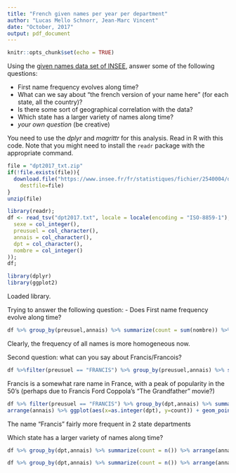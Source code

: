 ```yaml
---
title: "French given names per year per department"
author: "Lucas Mello Schnorr, Jean-Marc Vincent"
date: "October, 2017"
output: pdf_document
---
```


```r
knitr::opts_chunk$set(echo = TRUE)
```

Using the [given names data
set of INSEE](https://www.insee.fr/fr/statistiques/fichier/2540004/dpt2017_txt.zip), answer some of the following questions:

- First name frequency evolves along time?
- What can we say about "the french version of your name here" (for each state, all the country)?
- Is there some sort of geographical correlation with the data?
- Which state has a larger variety of names along time?
- _your own question_ (be creative)

You need to use the _dplyr_ and _magrittr_ for this analysis. Read in R with this code. Note that you might need to install the `readr` package with the appropriate command.

```r
file = "dpt2017_txt.zip"
if(!file.exists(file)){
  download.file("https://www.insee.fr/fr/statistiques/fichier/2540004/dpt2017_txt.zip",
	destfile=file)
}
unzip(file)
```

```r
library(readr);
df <- read_tsv("dpt2017.txt", locale = locale(encoding = "ISO-8859-1"), col_types=cols(
  sexe = col_integer(),
  preusuel = col_character(),
  annais = col_character(),
  dpt = col_character(),
  nombre = col_integer()
));
df;
```


```r
library(dplyr)
library(ggplot2)
```

Loaded library.

Trying to answer the following question:
- Does First name frequency evolve along time?

```r
df %>% group_by(preusuel,annais) %>% summarize(count = sum(nombre)) %>% filter(preusuel != "_PRENOMS_RARES") %>% arrange(as.integer(annais)) %>% ggplot(aes(x=as.integer(annais), y=count)) + geom_point() + geom_line()
```

Clearly, the frequency of all names is more homogeneous now.

Second question: what can you say about Francis/Francois?

```r
df %>%filter(preusuel == "FRANCIS") %>% group_by(preusuel,annais) %>% summarize(count = sum(nombre)) %>%  arrange(annais) %>% ggplot(aes(x=as.integer(annais), y=count)) + geom_point() + geom_line()
```

Francis is a somewhat rare name in France, with a peak of popularity in the 50's (perhaps due to Francis Ford Coppola's "The Grandfather" movie?)

```r
df %>% filter(preusuel == "FRANCIS") %>% group_by(dpt,annais) %>% summarize(count = sum(nombre)) %>%
arrange(annais) %>% ggplot(aes(x=as.integer(dpt), y=count)) + geom_point()
```

The name "Francis" fairly more frequent in 2 state departments

Which state has a larger variety of names along time?

```r
df %>% group_by(dpt,annais) %>% summarize(count = n()) %>% arrange(annais) %>% ggplot(aes(x=as.integer(annais), y=count, color(dpt))) + geom_point()
```

```r
df %>% group_by(dpt,annais) %>% summarize(count = n()) %>% arrange(annais) %>% ggplot(aes(x=as.integer(annais), y=count, color(dpt))) + geom_point()
```


